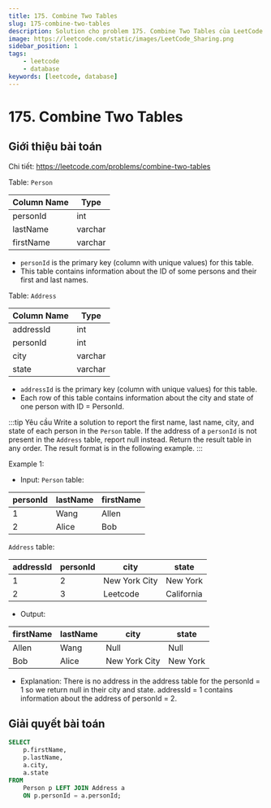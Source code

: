 ```yaml
---
title: 175. Combine Two Tables
slug: 175-combine-two-tables
description: Solution cho problem 175. Combine Two Tables của LeetCode
image: https://leetcode.com/static/images/LeetCode_Sharing.png
sidebar_position: 1
tags:
    - leetcode
    - database
keywords: [leetcode, database]
---
```


# 175. Combine Two Tables

## Giới thiệu bài toán

Chi tiết: https://leetcode.com/problems/combine-two-tables

Table: `Person`

| Column Name | Type    |
| ----------- | ------- |
| personId    | int     |
| lastName    | varchar |
| firstName   | varchar |

- `personId` is the primary key (column with unique values) for this table.
- This table contains information about the ID of some persons and their first and last names.
 

Table: `Address`

| Column Name | Type    |
| ----------- | ------- |
| addressId   | int     |
| personId    | int     |
| city        | varchar |
| state       | varchar |

- `addressId` is the primary key (column with unique values) for this table.
- Each row of this table contains information about the city and state of one person with ID = PersonId.

:::tip Yêu cầu
Write a solution to report the first name, last name, city, and state of each person in the `Person` table. If the address of a `personId` is not present in the `Address` table, report null instead. Return the result table in any order. The result format is in the following example.
:::
 
Example 1:

- Input: 
`Person` table:

| personId | lastName | firstName |
| -------- | -------- | --------- |
| 1        | Wang     | Allen     |
| 2        | Alice    | Bob       |

`Address` table:

| addressId | personId | city          | state      |
| --------- | -------- | ------------- | ---------- |
| 1         | 2        | New York City | New York   |
| 2         | 3        | Leetcode      | California |

- Output: 

| firstName | lastName | city          | state    |
| --------- | -------- | ------------- | -------- |
| Allen     | Wang     | Null          | Null     |
| Bob       | Alice    | New York City | New York |

- Explanation: 
There is no address in the address table for the personId = 1 so we return null in their city and state.
addressId = 1 contains information about the address of personId = 2.

## Giải quyết bài toán

```sql
SELECT
    p.firstName, 
    p.lastName, 
    a.city, 
    a.state
FROM 
    Person p LEFT JOIN Address a 
    ON p.personId = a.personId;
```